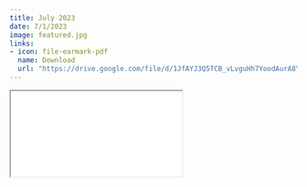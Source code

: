 ```yaml
---
title: July 2023
date: 7/1/2023
image: featured.jpg 
links:
- icon: file-earmark-pdf
  name: Download
  url: "https://drive.google.com/file/d/1JfAYJ3Q5TCB_vLvguHh7YoodAurA8Y12/view?usp=sharing"
---
```



```{=html}
<iframe class="news ar4x3" src="./july23.html" title="July Newsletter"></iframe>
```

